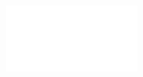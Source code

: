   <div style={{ position: "relative", paddingBottom: "56.25%", height: 0 }}>
    <iframe
      src={`https://www.youtube.com/embed/${id}`}
      frameBorder="0"
      allow="accelerometer; autoplay; clipboard-write; encrypted-media; gyroscope; picture-in-picture"
      allowFullScreen
      style={{
        position: "absolute",
        top: 0,
        left: 0,
        width: "100%",
        height: "100%",
      }}
    />
  </div>
);